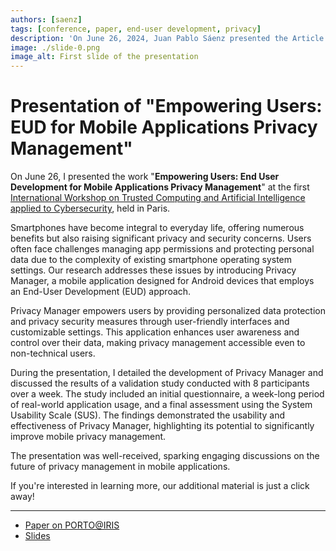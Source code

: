 ```yaml
---
authors: [saenz]
tags: [conference, paper, end-user development, privacy]
description: 'On June 26, 2024, Juan Pablo Sáenz presented the Article "Empowering Users: End User Development for Mobile Applications Privacy Management" at the first International Workshop on Trusted Computing and Artificial Intelligence applied to Cybersecurity, held in Paris.' 
image: ./slide-0.png
image_alt: First slide of the presentation
---
```


# Presentation of "Empowering Users: EUD for Mobile Applications Privacy Management"

On June 26, I presented the work "**Empowering Users: End User Development for Mobile Applications Privacy Management**" at the first [International Workshop on Trusted Computing and Artificial Intelligence applied to Cybersecurity](https://sites.google.com/view/trustedaicybersec2024), held in Paris.

Smartphones have become integral to everyday life, offering numerous benefits but also raising significant privacy and security concerns. Users often face challenges managing app permissions and protecting personal data due to the complexity of existing smartphone operating system settings. Our research addresses these issues by introducing Privacy Manager, a mobile application designed for Android devices that employs an End-User Development (EUD) approach.

<!-- truncate -->

Privacy Manager empowers users by providing personalized data protection and privacy security measures through user-friendly interfaces and customizable settings. This application enhances user awareness and control over their data, making privacy management accessible even to non-technical users.

During the presentation, I detailed the development of Privacy Manager and discussed the results of a validation study conducted with 8 participants over a week. The study included an initial questionnaire, a week-long period of real-world application usage, and a final assessment using the System Usability Scale (SUS). The findings demonstrated the usability and effectiveness of Privacy Manager, highlighting its potential to significantly improve mobile privacy management.

The presentation was well-received, sparking engaging discussions on the future of privacy management in mobile applications.

If you're interested in learning more, our additional material is just a click away! 

---

* [Paper on PORTO@IRIS](https://hdl.handle.net/11583/2990422)
* [Slides](./2024-trustai-privacymanager.pdf)